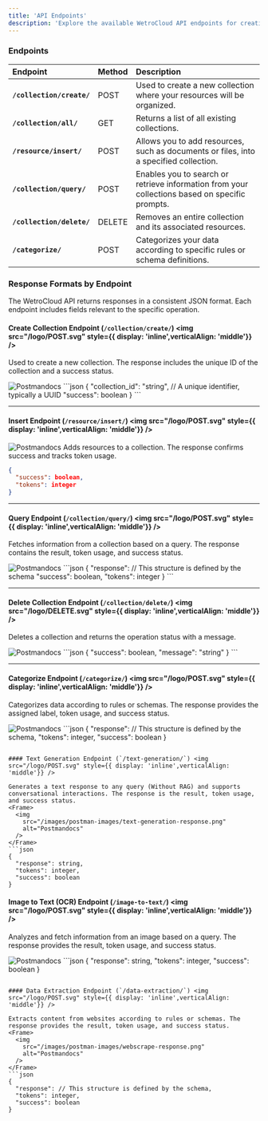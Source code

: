 ```yaml
---
title: 'API Endpoints'
description: 'Explore the available WetroCloud API endpoints for creating, inserting, querying, and categorizing resources, with detailed response formats.'
---
```

### Endpoints
| Endpoint           | Method    | Description                                                                 |
|:-------------------|:----------|:----------------------------------------------------------------------------|
| **`/collection/create/`**      | POST      | Used to create a new collection where your resources will be organized.     |
| **`/collection/all/`**  | GET       | Returns a list of all existing collections.             |
| **`/resource/insert/`**      | POST      | Allows you to add resources, such as documents or files, into a specified collection. |
| **`/collection/query/`**       | POST      | Enables you to search or retrieve information from your collections based on specific prompts. |
| **`/collection/delete/`**      | DELETE    | Removes an entire collection and its associated resources.                  |
| **`/categorize/`**    | POST      | Categorizes your data according to specific rules or schema definitions.    |


### Response Formats by Endpoint
The WetroCloud API returns responses in a consistent JSON format. Each endpoint includes fields relevant to the specific operation.

#### Create Collection Endpoint (`/collection/create/`) <img src="/logo/POST.svg" style={{ display: 'inline',verticalAlign: 'middle'}} />



Used to create a new collection. The response includes the unique ID of the collection and a success status.
<Frame>
  <img
    src="/images/postman-images/Create-collection.png"
    alt="Postmandocs"
  />
</Frame>
```json
{
  "collection_id": "string", // A unique identifier, typically a UUID
  "success": boolean
}
```

---

#### Insert Endpoint (`/resource/insert/`)  <img src="/logo/POST.svg" style={{ display: 'inline',verticalAlign: 'middle'}} />
<Frame>
  <img
    src="/images/postman-images/Insert-response.png"
    alt="Postmandocs"
  />
</Frame>
Adds resources to a collection. The response confirms success and tracks token usage.

```json
{
  "success": boolean,
  "tokens": integer
}
```

---

#### Query Endpoint (`/collection/query/`)  <img src="/logo/POST.svg" style={{ display: 'inline',verticalAlign: 'middle'}} />

Fetches information from a collection based on a query. The response contains the result, token usage, and success status.
<Frame>
  <img
    src="/images/postman-images/Query-response.png"
    alt="Postmandocs"
  />
</Frame>
```json
{
  "response": // This structure is defined by the schema
  "success": boolean,
  "tokens": integer
}
```

---

#### Delete Collection Endpoint (`/collection/delete/`)  <img src="/logo/DELETE.svg" style={{ display: 'inline',verticalAlign: 'middle'}} />

Deletes a collection and returns the operation status with a message.
<Frame>
  <img
    src="/images/postman-images/delete-response.png"
    alt="Postmandocs"
  />
</Frame>
```json
{
  "success": boolean,
  "message": "string"
}
```

---

#### Categorize Endpoint (`/categorize/`) <img src="/logo/POST.svg" style={{ display: 'inline',verticalAlign: 'middle'}} />

Categorizes data according to rules or schemas. The response provides the assigned label, token usage, and success status.
<Frame>
  <img
    src="/images/postman-images/category-response.png"
    alt="Postmandocs"
  />
</Frame>
```json
{
  "response": // This structure is defined by the schema,
  "tokens": integer,
  "success": boolean
}

```

#### Text Generation Endpoint (`/text-generation/`) <img src="/logo/POST.svg" style={{ display: 'inline',verticalAlign: 'middle'}} />

Generates a text response to any query (Without RAG) and supports conversational interactions. The response is the result, token usage, and success status.
<Frame>
  <img
    src="/images/postman-images/text-generation-response.png"
    alt="Postmandocs"
  />
</Frame>
```json
{
  "response": string,
  "tokens": integer,
  "success": boolean
}

```

#### Image to Text (OCR) Endpoint (`/image-to-text/`) <img src="/logo/POST.svg" style={{ display: 'inline',verticalAlign: 'middle'}} />

Analyzes and fetch information from an image based on a query. The response provides the result, token usage, and success status.
<Frame>
  <img
    src="/images/postman-images/image-to-text-response.png"
    alt="Postmandocs"
  />
</Frame>
```json
{
  "response": string,
  "tokens": integer,
  "success": boolean
}

```

#### Data Extraction Endpoint (`/data-extraction/`) <img src="/logo/POST.svg" style={{ display: 'inline',verticalAlign: 'middle'}} />

Extracts content from websites according to rules or schemas. The response provides the result, token usage, and success status.
<Frame>
  <img
    src="/images/postman-images/webscrape-response.png"
    alt="Postmandocs"
  />
</Frame>
```json
{
  "response": // This structure is defined by the schema,
  "tokens": integer,
  "success": boolean
}

```